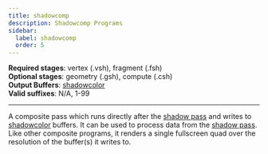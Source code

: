 ```yaml
---
title: shadowcomp
description: Shadowcomp Programs
sidebar:
  label: shadowcomp
  order: 5
---
```


**Required stages**: vertex (.vsh), fragment (.fsh)  
**Optional stages**: geometry (.gsh), compute (.csh)  
**Output Buffers**: [shadowcolor](/reference/buffers/shadowcolor)  
**Valid suffixes**: N/A, 1-99

-------------------------------------------------

A composite pass which runs directly after the [shadow pass](/reference/programs/shadow) and writes to [shadowcolor](/reference/buffers/shadowcolor) buffers. It can be used to process data from the [shadow pass](/reference/programs/shadow). Like other composite programs, it renders a single fullscreen quad over the resolution of the buffer(s) it writes to.